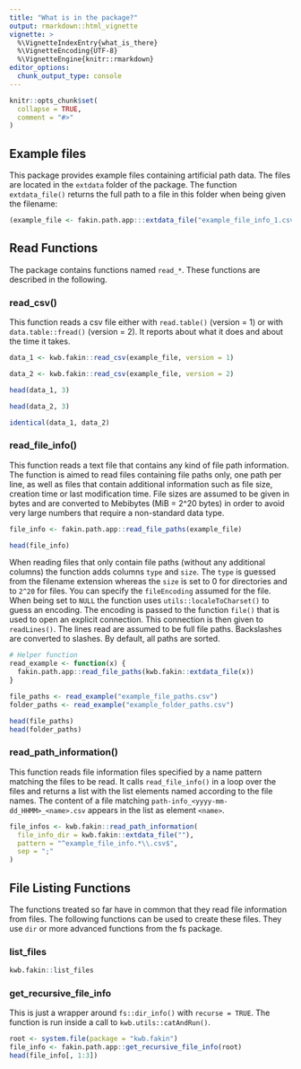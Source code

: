 ```yaml
---
title: "What is in the package?"
output: rmarkdown::html_vignette
vignette: >
  %\VignetteIndexEntry{what_is_there}
  %\VignetteEncoding{UTF-8}
  %\VignetteEngine{knitr::rmarkdown}
editor_options: 
  chunk_output_type: console
---
```


```r
knitr::opts_chunk$set(
  collapse = TRUE,
  comment = "#>"
)
```

## Example files

This package provides example files containing artificial path data. The files 
are located in the `extdata` folder of the package. The function 
`extdata_file()` returns the full path to a file in this folder when being 
given the filename:

```r
(example_file <- fakin.path.app:::extdata_file("example_file_info_1.csv"))
```

## Read Functions

The package contains functions named `read_*`. These functions are 
described in the following.

### read_csv()

This function reads a csv file either with `read.table()` (version = 1) or 
with `data.table::fread()` (version = 2). It reports about what it does and 
about the time it takes.

```r
data_1 <- kwb.fakin::read_csv(example_file, version = 1) 

data_2 <- kwb.fakin::read_csv(example_file, version = 2)

head(data_1, 3)

head(data_2, 3)

identical(data_1, data_2)
```

### read_file_info()

This function reads a text file that contains any kind of file path information.
The function is aimed to read files containing file paths only, one path per
line, as well as files that contain additional information such as file size,
creation time or last modification time. File sizes are assumed to be given in
bytes and are converted to Mebibytes (MiB = 2^20 bytes) in order to avoid very
large numbers that require a non-standard data type.

```r
file_info <- fakin.path.app::read_file_paths(example_file)

head(file_info)
```

When reading files that only contain file paths (without any additional columns)
the function adds columns `type` and `size`. The `type` is guessed from the
filename extension whereas the `size` is set to 0 for directories and to `2^20`
for files. You can specify the `fileEncoding` assumed for the file. When being
set to `NULL` the function uses `utils::localeToCharset()` to guess an encoding.
The encoding is passed to the function `file()` that is used to open an explicit
connection. This connection is then given to `readLines()`. The lines read are
assumed to be full file paths. Backslashes are converted to slashes. By default,
all paths are sorted.

```r
# Helper function
read_example <- function(x) {
  fakin.path.app::read_file_paths(kwb.fakin::extdata_file(x))
} 

file_paths <- read_example("example_file_paths.csv")
folder_paths <- read_example("example_folder_paths.csv")

head(file_paths)
head(folder_paths)
```

### read_path_information()

This function reads file information files specified by a name pattern matching
the files to be read. It calls `read_file_info()` in a loop over the files and
returns a list with the list elements named according to the file names. The
content of a file matching `path-info_<yyyy-mm-dd_HHMM>_<name>.csv` appears in
the list as element `<name>`.

```r
file_infos <- kwb.fakin::read_path_information(
  file_info_dir = kwb.fakin::extdata_file(""), 
  pattern = "^example_file_info.*\\.csv$", 
  sep = ";"
)
```

## File Listing Functions

The functions treated so far have in common that they read file information from
files. The following functions can be used to create these files. They use `dir`
or more advanced functions from the fs package.

### list_files

```r
kwb.fakin::list_files
```

### get_recursive_file_info

This is just a wrapper around `fs::dir_info()` with `recurse = TRUE`. The 
function is run inside a call to `kwb.utils::catAndRun()`.

```r
root <- system.file(package = "kwb.fakin")
file_info <- fakin.path.app::get_recursive_file_info(root)
head(file_info[, 1:3])
```
